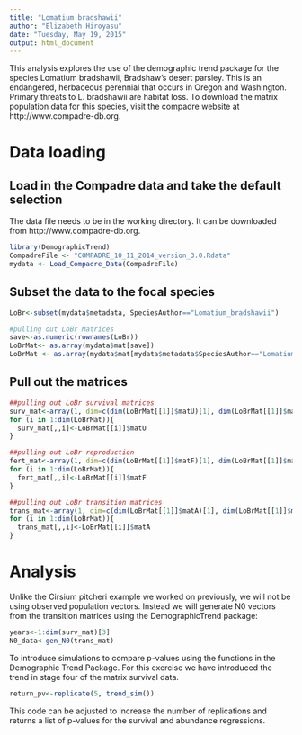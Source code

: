 ```yaml
---
title: "Lomatium bradshawii"
author: "Elizabeth Hiroyasu"
date: "Tuesday, May 19, 2015"
output: html_document
---
```


This analysis explores the use of the demographic trend package for the species Lomatium bradshawii, Bradshaw's desert parsley. This is an endangered, herbaceous perennial that occurs in Oregon and Washington. Primary threats to L. bradshawii are habitat loss. To download the matrix population data for this species, visit the compadre website at 
http://www.compadre-db.org.

# Data loading
## Load in the Compadre data and take the default selection
The data file needs to be in the working directory. It can be downloaded from http://www.compadre-db.org.

```r
library(DemographicTrend)
CompadreFile <- "COMPADRE_10_11_2014_version_3.0.Rdata"
mydata <- Load_Compadre_Data(CompadreFile)
```

## Subset the data to the focal species
```r
LoBr<-subset(mydata$metadata, SpeciesAuthor=="Lomatium_bradshawii")

#pulling out LoBr Matrices
save<-as.numeric(rownames(LoBr))
LoBrMat<- as.array(mydata$mat[save])
LoBrMat <- as.array(mydata$mat[mydata$metadata$SpeciesAuthor=="Lomatium_bradshawii"])
```

## Pull out the matrices
```r
##pulling out LoBr survival matrices
surv_mat<-array(1, dim=c(dim(LoBrMat[[1]]$matU)[1], dim(LoBrMat[[1]]$matU)[2], dim(LoBrMat)))
for (i in 1:dim(LoBrMat)){
  surv_mat[,,i]<-LoBrMat[[i]]$matU
}

##pulling out LoBr reproduction
fert_mat<-array(1, dim=c(dim(LoBrMat[[1]]$matF)[1], dim(LoBrMat[[1]]$matF)[2], dim(LoBrMat)))
for (i in 1:dim(LoBrMat)){
  fert_mat[,,i]<-LoBrMat[[i]]$matF
}

##pulling out LoBr transition matrices
trans_mat<-array(1, dim=c(dim(LoBrMat[[1]]$matA)[1], dim(LoBrMat[[1]]$matA)[2], dim(LoBrMat)))
for (i in 1:dim(LoBrMat)){
  trans_mat[,,i]<-LoBrMat[[i]]$matA
}
```

# Analysis
Unlike the Cirsium pitcheri example we worked on previously, we will not be using observed population vectors. Instead we will generate N0 vectors from the transition matrices using the DemographicTrend package:

```r
years<-1:dim(surv_mat)[3]
N0_data<-gen_N0(trans_mat)
```

To introduce simulations to compare p-values using the functions in the Demographic Trend Package. For this exercise we have introduced the trend in stage four of the matrix survival data.
```r
return_pv<-replicate(5, trend_sim())
```
This code can be adjusted to increase the number of replications and returns a list of p-values for the survival and abundance regressions.
